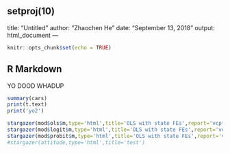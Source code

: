 setproj(10)
---
title: "Untitled"
author: "Zhaochen He"
date: "September 13, 2018"
output: html_document
---

```r
knitr::opts_chunk$set(echo = TRUE)

```

## R Markdown

YO DOOD
WHADUP

```r
summary(cars)
print(t.text)
print('yo2')
```



```r
stargazer(mod$ols$m,type='html',title='OLS with state FEs',report='vcp*')
stargazer(mod$logit$m,type='html',title='OLS with state FEs',report='vcp*')
stargazer(mod$probit$m,type='html',title='OLS with state FEs',report='vcp*')
#stargazer(attitude,type='html',title='test')

```
